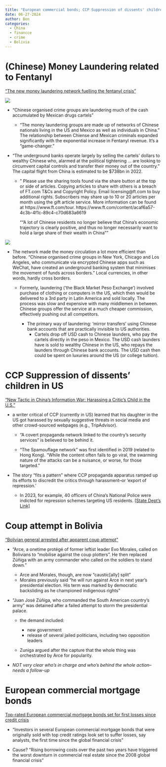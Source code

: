 ```yaml
---
title: "European commercial bonds; CCP Suppression of dissents' children in US; money laundering network; Bolivian coup"
date: 06-27-2024
author: Ben
categories:
  - China
  - financce
  - crime
  - Bolivia
---
```


# (Chinese) Money Laundering related to Fentanyl

["The new money laundering network fuelling the fentanyl crisis"](https://www.ft.com/content/acaf6a57-4c3b-4f1c-89c4-c70d683a6619)

![](money.png)

- "Chinese organised crime groups are laundering much of the cash accumulated by Mexican drugs cartels"

  - "The money laundering groups are made up of networks of Chinese nationals living in the US and Mexico as well as individuals in China." The relationship between Chiense and Mexican criminals expanded significantly with the exponential increase in Fentanyl revenue. It's a "game-changer."
  
- "The underground banks operate largely by selling the cartels’ dollars to wealthy Chinese who, alarmed at the political tightening ... are looking to circumvent capital controls and transfer their money out of the country." The capital flight from China is estimated to be $738bn in 2022.

  - "
	Please use the sharing tools found via the share button at the top or side of articles. Copying articles to share with others is a breach of FT.com T&Cs and Copyright Policy. Email licensing@ft.com to buy additional rights. Subscribers may share up to 10 or 20 articles per month using the gift article service. More information can be found at https://www.ft.com/tour.
	https://www.ft.com/content/acaf6a57-4c3b-4f1c-89c4-c70d683a6619

	"“A lot of Chinese residents no longer believe that China’s economic trajectory is clearly positive, and thus no longer necessarily want to hold a large share of their wealth in China”" 

  
![](money2.png)  
  
- The network made the money circulation a lot more efficient than before. "Chinese organised crime groups in New York, Chicago and Los Angeles, who communicate via encrypted Chinese apps such as WeChat, have created an underground banking system that minimises the movement of funds across borders." Local currencies, in other words, hardly cross borders.

  - Formerly, laundering ('the Black Market Peso Exchange') involved purchase of clothing or computers in the US, which then would be delivered to a 3rd party in Latin America and sold locally. The process was slow and expensive with many middlemen in between. Chinese groups offer the service at a much cheaper commission, effectively pushing out all competitors.
  
    - The primary way of laundering: 'mirror transfers' using Chinese bank accounts that are practically invisible to US authorities.
      - Cartels drop off USD cash to Chinese launders, who pay the cartels directly in the peso in Mexico. The USD cash launders have is sold to wealthy Chinese in the US, who repays the launders through Chinese bank accounts. The USD cash then could be spent on luxuries around the US (or college tuition). 



# CCP Suppression of dissents' children in US

["New Tactic in China’s Information War: Harassing a Critic’s Child in the U.S."](https://www.nytimes.com/2024/06/27/business/china-disinformation-critics-harassment.html)

- a writer critical of CCP (currently in US) learned that his daughter in the US got harassed by sexually suggestive threats in social media and other crowd-sourced webpages (e.g., TripAdvisor).

  - "A covert propaganda network linked to the country’s security services" is believed to be behind it.
  
  - "The Spamouflage network" was first identified in 2019 (related to Hong Kong). "While the content often fails to go viral, the swarming nature of the attacks can be a nuisance, or worse, for those targeted."

- The story "fits a pattern" where CCP propaganda apparatus ramped up its efforts to discredit the critics through harassment--or 'export of repression.'
  
  - In 2023, for example, 40 officers of China's National Police were indicted for repression schemes targeting US residents. [[State Dept's Link]](https://www.justice.gov/opa/pr/40-officers-china-s-national-police-charged-transnational-repression-schemes-targeting-us)

# Coup attempt in Bolivia

["Bolivian general arrested after apparent coup attempt"](https://on.ft.com/45FvIJn)

- "Arce, a onetime protégé of former leftist leader Evo Morales, called on Bolivians to “mobilise against the coup plotters”. He then replaced Zúñiga with an army commander who called on the soldiers to stand down."

  - Arce and Morales, though, are now "caustic[ally] split"
  - Morales previously said "he will run against Arce in next year’s presidential election. His term was marked by democratic backsliding as he championed indigenous rights"
  
- "Juan José Zúñiga, who commanded the South American country’s army" was detained after a failed attempt to storm the presidential palace.
  
  - the demand included:
  
    - new government
    - release of several jailed politicians, including two opposition leaders
  
  - Zuniga argued after the capture that the whole thing was orchestrated by Arce for popularity.
  
- *NOT very clear who's in charge and who's behind the whole action--needs a follow-up*

# European commercial mortgage bonds

[Top-rated European commercial mortgage bonds set for first losses since credit crisis](https://www.ft.com/content/50f3a047-f607-467f-ad1a-117e8a310aed)

- "Investors in several European commercial mortgage bonds that were originally sold with top credit ratings look set to suffer losses, say analysts, the first time since the global financial crisis"

- Cause? "Rising borrowing costs over the past two years have triggered the worst downturn in commercial real estate since the 2008 global financial crisis"


